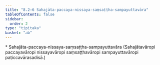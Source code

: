 ```yaml
---
title: "8.2–6 Sahajāta-paccaya-nissaya-saṃsaṭṭha-sampayuttavāra"
tableOfContents: false
sidebar:
  order: 2
type: "tipitaka"
basket: "ab"
---
```



<DynamicBreadcrumb />

<Paragraph type="center">
* Sahajāta-paccaya-nissaya-saṃsaṭṭha-sampayuttavāra
</Paragraph>

<Paragraph number="677">
(Sahajātavāropi paccayavāropi nissayavāropi saṃsaṭṭhavāropi sampayuttavāropi paṭiccavārasadisā.)
</Paragraph>